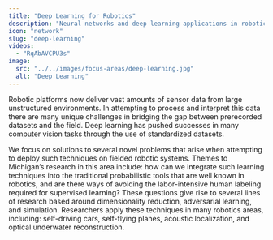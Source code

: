 ```yaml
---
title: "Deep Learning for Robotics"
description: "Neural networks and deep learning applications in robotics"
icon: "network"
slug: "deep-learning"
videos:
  - "RqAbAVCPU3s"
image:
  src: "../../images/focus-areas/deep-learning.jpg"
  alt: "Deep Learning"
---
```


Robotic platforms now deliver vast amounts of sensor data from large unstructured environments. In attempting to process and interpret this data there are many unique challenges in bridging the gap between prerecorded datasets and the field.  Deep learning has pushed successes in many computer vision tasks through the use of standardized datasets.

<VideoRight 
  url="https://www.youtube.com/watch?v=Tyzx5EvgGLU"
  caption="Professor Katie Skinner discusses her PhD work in deep learning and robotics."
/>
We focus on solutions to several novel problems that arise when attempting to deploy such techniques on fielded robotic systems. Themes to Michigan’s research in this area include: how can we integrate such learning techniques into the traditional probabilistic tools that are well known in robotics, and are there ways of avoiding the labor-intensive human labeling required for supervised learning? These questions give rise to several lines of research based around dimensionality reduction, adversarial learning, and simulation.  Researchers apply these techniques in many robotics areas, including: self-driving cars, self-flying planes, acoustic localization, and optical underwater reconstruction.


